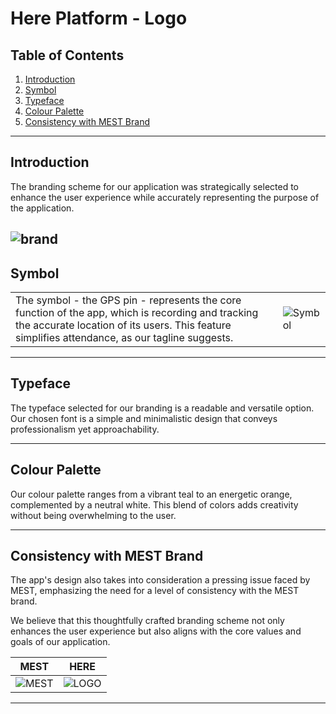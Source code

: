 # Here Platform - Logo

## Table of Contents

1. [Introduction](#introduction)
2. [Symbol](#symbol)
3. [Typeface](#typeface)
4. [Colour Palette](#colour-palette)
5. [Consistency with MEST Brand](#consistency-with-mest-brand)

---

## Introduction

The branding scheme for our application was strategically selected to enhance the user experience while accurately representing the purpose of the application.

![brand](../../.github/m-Here.png)
---

## Symbol

|||
| --------------------------------------------------------- | -------------------------------------- |
| The symbol - the GPS pin - represents the core function of the app, which is recording and tracking the accurate location of its users. This feature simplifies attendance, as our tagline suggests. | ![Symbol](../../.github/R.png)         |


---

## Typeface

The typeface selected for our branding is a readable and versatile option. Our chosen font is a simple and minimalistic design that conveys professionalism yet approachability.

---

## Colour Palette

Our colour palette ranges from a vibrant teal to an energetic orange, complemented by a neutral white. This blend of colors adds creativity without being overwhelming to the user.

---

## Consistency with MEST Brand

The app's design also takes into consideration a pressing issue faced by MEST, emphasizing the need for a level of consistency with the MEST brand.

We believe that this thoughtfully crafted branding scheme not only enhances the user experience but also aligns with the core values and goals of our application.


|MEST|HERE|
| --------------------------------------------------------- | -------------------------------------- |
| ![MEST](../../.github/MEST.png)        | ![LOGO](../../.github/here3.png)         |


---
